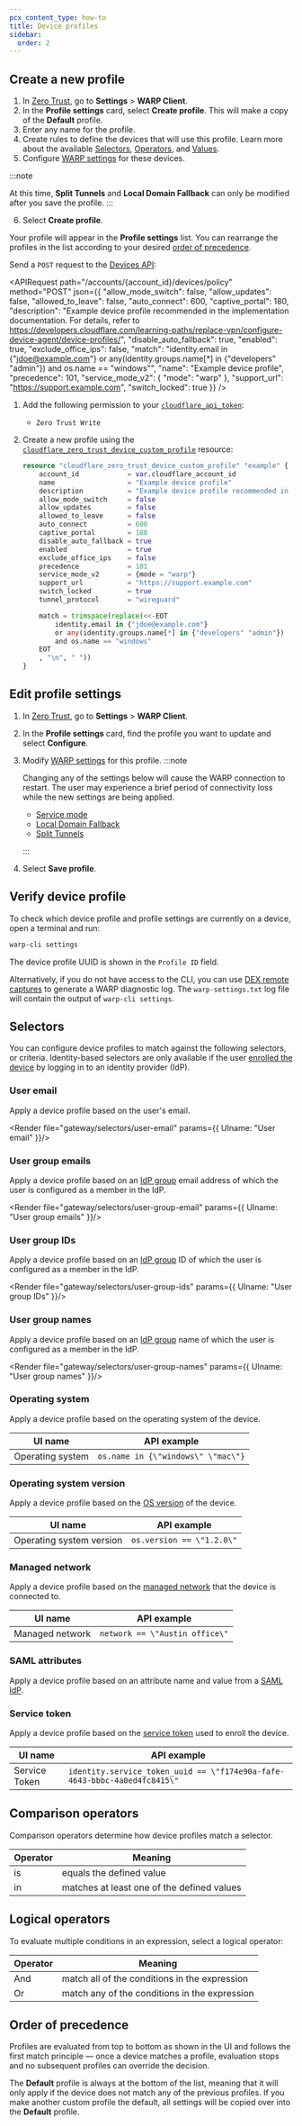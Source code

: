 ```yaml
---
pcx_content_type: how-to
title: Device profiles
sidebar:
  order: 2
---
```



<Render file="warp/device-profiles-intro" />

## Create a new profile

<Tabs syncKey="dashPlusAPI"> <TabItem label="Dashboard">

1. In [Zero Trust](https://one.dash.cloudflare.com), go to **Settings** > **WARP Client**.
2. In the **Profile settings** card, select **Create profile**. This will make a copy of the **Default** profile.
3. Enter any name for the profile.
4. Create rules to define the devices that will use this profile. Learn more about the available [Selectors](#selectors), [Operators](/cloudflare-one/policies/gateway/network-policies/#comparison-operators), and [Values](/cloudflare-one/policies/gateway/network-policies/#value).
5. Configure [WARP settings](/cloudflare-one/connections/connect-devices/warp/configure-warp/warp-settings/#device-settings) for these devices.

:::note

At this time, **Split Tunnels** and **Local Domain Fallback** can only be modified after you save the profile.
:::

6. Select **Create profile**.

Your profile will appear in the **Profile settings** list. You can rearrange the profiles in the list according to your desired [order of precedence](#order-of-precedence).

</TabItem>

<TabItem label="API">

Send a `POST` request to the [Devices API](/api/resources/zero_trust/subresources/devices/subresources/policies/subresources/custom/methods/create/):

<APIRequest
  path="/accounts/{account_id}/devices/policy"
  method="POST"
  json={{
    "allow_mode_switch": false,
		"allow_updates": false,
		"allowed_to_leave": false,
		"auto_connect": 600,
		"captive_portal": 180,
		"description": "Example device profile recommended in the implementation documentation. For details, refer to https://developers.cloudflare.com/learning-paths/replace-vpn/configure-device-agent/device-profiles/",
		"disable_auto_fallback": true,
		"enabled": true,
		"exclude_office_ips": false,
		"match": "identity.email in {\"jdoe@example.com\"} or any(identity.groups.name[*] in {\"developers\" \"admin\"}) and os.name == \"windows\"",
		"name": "Example device profile",
		"precedence": 101,
		"service_mode_v2": {
			"mode": "warp"
		},
		"support_url": "https://support.example.com",
		"switch_locked": true
  }}
/>

</TabItem>
<TabItem label="Terraform (v5)">

1. Add the following permission to your [`cloudflare_api_token`](https://registry.terraform.io/providers/cloudflare/cloudflare/latest/docs/resources/api_token):
	- `Zero Trust Write`

2. Create a new profile using the [`cloudflare_zero_trust_device_custom_profile`](https://registry.terraform.io/providers/cloudflare/cloudflare/latest/docs/resources/zero_trust_device_custom_profile) resource:

	```tf
	resource "cloudflare_zero_trust_device_custom_profile" "example" {
		account_id            = var.cloudflare_account_id
		name                  = "Example device profile"
		description           = "Example device profile recommended in the implementation documentation. For details, refer to https://developers.cloudflare.com/learning-paths/replace-vpn/configure-device-agent/device-profiles/"
		allow_mode_switch     = false
		allow_updates         = false
		allowed_to_leave      = false
		auto_connect          = 600
		captive_portal        = 180
		disable_auto_fallback = true
		enabled               = true
		exclude_office_ips    = false
		precedence            = 101
		service_mode_v2       = {mode = "warp"}
		support_url           = "https://support.example.com"
		switch_locked         = true
		tunnel_protocol       = "wireguard"

		match = trimspace(replace(<<-EOT
			identity.email in {"jdoe@example.com"}
			or any(identity.groups.name[*] in {"developers" "admin"})
			and os.name == "windows"
		EOT
		, "\n", " "))
	}
	```

</TabItem>
</Tabs>

## Edit profile settings

1. In [Zero Trust](https://one.dash.cloudflare.com), go to **Settings** > **WARP Client**.
2. In the **Profile settings** card, find the profile you want to update and select **Configure**.
3. Modify [WARP settings](/cloudflare-one/connections/connect-devices/warp/configure-warp/warp-settings/#device-settings) for this profile.
   :::note

   Changing any of the settings below will cause the WARP connection to restart. The user may experience a brief period of connectivity loss while the new settings are being applied.

   - [Service mode](/cloudflare-one/connections/connect-devices/warp/configure-warp/warp-settings/#service-mode)
   - [Local Domain Fallback](/cloudflare-one/connections/connect-devices/warp/configure-warp/warp-settings/#local-domain-fallback)
   - [Split Tunnels](/cloudflare-one/connections/connect-devices/warp/configure-warp/warp-settings/#split-tunnels)

   :::

4. Select **Save profile**.

 <Render file="warp/client-notification-lag" product="cloudflare-one" />

## Verify device profile

To check which device profile and profile settings are currently on a device, open a terminal and run:

```sh
warp-cli settings
```

The device profile UUID is shown in the `Profile ID` field.

Alternatively, if you do not have access to the CLI, you can use [DEX remote captures](/cloudflare-one/insights/dex/remote-captures/) to generate a WARP diagnostic log. The `warp-settings.txt` log file will contain the output of `warp-cli settings`.

## Selectors

You can configure device profiles to match against the following selectors, or criteria. Identity-based selectors are only available if the user [enrolled the device](/cloudflare-one/connections/connect-devices/warp/deployment/manual-deployment/) by logging in to an identity provider (IdP).

### User email

Apply a device profile based on the user's email.

<Render file="gateway/selectors/user-email" params={{ UIname: "User email" }}/>

### User group emails

Apply a device profile based on an [IdP group](/cloudflare-one/policies/gateway/identity-selectors/#idp-groups-in-gateway) email address of which the user is configured as a member in the IdP.

<Render file="gateway/selectors/user-group-email" params={{ UIname: "User group emails" }}/>

### User group IDs

Apply a device profile based on an [IdP group](/cloudflare-one/policies/gateway/identity-selectors/#idp-groups-in-gateway) ID of which the user is configured as a member in the IdP.

<Render file="gateway/selectors/user-group-ids" params={{ UIname: "User group IDs" }}/>

### User group names

Apply a device profile based on an [IdP group](/cloudflare-one/policies/gateway/identity-selectors/#idp-groups-in-gateway) name of which the user is configured as a member in the IdP.

<Render file="gateway/selectors/user-group-names" params={{ UIname: "User group names" }}/>

### Operating system

Apply a device profile based on the operating system of the device.

| UI name         | API example                                       |
| --------------- | ------------------------------------------------- |
| Operating system | `os.name in {\"windows\" \"mac\"}` |

### Operating system version

Apply a device profile based on the [OS version](/cloudflare-one/identity/devices/warp-client-checks/os-version/#determine-the-os-version) of the device.

| UI name         | API example                                       |
| --------------- | ------------------------------------------------- |
| Operating system version | `os.version == \"1.2.0\"` |

 <Render file="warp/os-version-semver" />

### Managed network

Apply a device profile based on the [managed network](/cloudflare-one/connections/connect-devices/warp/configure-warp/managed-networks/) that the device is connected to.

| UI name         | API example                                       |
| --------------- | ------------------------------------------------- |
| Managed network | `network == \"Austin office\"` |

### SAML attributes

Apply a device profile based on an attribute name and value from a [SAML IdP](/cloudflare-one/policies/gateway/identity-selectors/#generic-saml-idp).

<Render file="gateway/selectors/saml-attributes" />

### Service token

Apply a device profile based on the [service token](/cloudflare-one/connections/connect-devices/warp/deployment/device-enrollment/#check-for-service-token) used to enroll the device.

| UI name         | API example                                       |
| --------------- | ------------------------------------------------- |
| Service Token | `identity.service_token_uuid == \"f174e90a-fafe-4643-bbbc-4a0ed4fc8415\"` |

## Comparison operators

Comparison operators determine how device profiles match a selector.

| Operator | Meaning                                    |
| -------- | ------------------------------------------ |
| is       | equals the defined value                   |
| in       | matches at least one of the defined values |

## Logical operators

To evaluate multiple conditions in an expression, select a logical operator:

| Operator | Meaning                                       |
| -------- | --------------------------------------------- |
| And      | match all of the conditions in the expression |
| Or       | match any of the conditions in the expression |

## Order of precedence

Profiles are evaluated from top to bottom as shown in the UI and follows the first match principle — once a device matches a profile, evaluation stops and no subsequent profiles can override the decision.

The **Default** profile is always at the bottom of the list, meaning that it will only apply if the device does not match any of the previous profiles. If you make another custom profile the default, all settings will be copied over into the **Default** profile.
